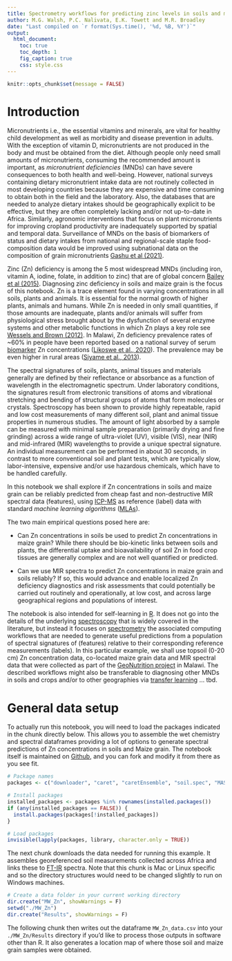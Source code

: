```yaml
---
title: Spectrometry workflows for predicting zinc levels in soils and maize grain
author: M.G. Walsh, P.C. Nalivata, E.K. Towett and M.R. Broadley
date: "Last compiled on `r format(Sys.time(), '%d, %B, %Y')`"
output:
  html_document:
    toc: true
    toc_depth: 1
    fig_caption: true
    css: style.css
---
```


```r
knitr::opts_chunk$set(message = FALSE)
```

# Introduction

Micronutrients i.e., the essential vitamins and minerals, are vital for healthy child development as well as morbidity and disease prevention in adults. With the exception of vitamin D, micronutrients are not produced in the body and must be obtained from the diet. Although people only need small amounts of micronutrients, consuming the recommended amount is important, as *micronutrient deficiencies* (MNDs) can have severe consequences to both health and well-being. However, national surveys containing dietary micronutrient intake data are not routinely collected in most developing countries because they are expensive and time consuming to obtain both in the field and the laboratory. Also, the databases that are needed to analyze dietary intakes should be geographically explicit to be effective, but they are often completely lacking and/or not up-to-date in Africa. Similarly, agronomic interventions that focus on plant micronutrients for improving cropland productivity are inadequately supported by spatial and temporal data. Surveillance of MNDs on the basis of biomarkers of status and dietary intakes from national and regional-scale staple food-composition data would be improved using subnational data on the composition of grain micronutrients [Gashu et al (2021)](https://doi.org/10.1038/s41586-021-03559-3).

Zinc (Zn) deficiency is among the 5 most widespread MNDs (including iron, vitamin A, iodine, folate, in addition to zinc) that are of global concern [Bailey et al (2015)](https://doi.org/10.1159/000371618). Diagnosing zinc deficiency in soils and maize grain is the focus of this notebook. Zn is a trace element found in varying concentrations in all soils, plants and animals. It is essential for the normal growth of higher plants, animals and humans. While Zn is needed in only small quantities, if those amounts are inadequate, plants and/or animals will suffer from physiological stress brought about by the dysfunction of several enzyme systems and other metabolic functions in which Zn plays a key role see [Wessels and Brown (2012)](https://journals.plos.org/plosone/article?id=10.1371/journal.pone.0050568). In Malawi, Zn deficiency prevalence rates of ~60% in people have been reported based on a national survey of serum [biomarker](https://en.wikipedia.org/wiki/Biomarker) Zn concentrations ([Likoswe et al., 2020](https://doi.org/10.3390/nu12061563)). The prevalence may be even higher in rural areas ([Siyame et al., 2013](https://doi.org/10.1024/0300-9831/a000158)).

The spectral signatures of soils, plants, animal tissues and materials generally are defined by their reflectance or absorbance as a function of wavelength in the electromagnetic spectrum. Under laboratory conditions, the signatures result from electronic transitions of atoms and vibrational stretching and bending of structural groups of atoms that form molecules or crystals. Spectroscopy has been shown to provide highly repeatable, rapid and low cost measurements of many different soil, plant and animal tissue properties in numerous studies. The amount of light absorbed by a sample can be measured with minimal sample preparation (primarily drying and fine grinding) across a wide range of ultra-violet (UV), visible (VIS), near (NIR) and mid-infrared (MIR) wavelengths to provide a unique spectral signature. An individual measurement can be performed in about 30 seconds, in contrast to more conventional soil and plant tests, which are typically slow, labor-intensive, expensive and/or use hazardous chemicals, which have to be handled carefully. 

In this notebook we shall explore if Zn concentrations in soils and maize grain can be reliably predicted from cheap fast and non-destructive MIR spectral data (features), using [ICP-MS](https://en.wikipedia.org/wiki/Inductively_coupled_plasma_mass_spectrometry) as reference (label) data with standard *machine learning algorithms* ([MLAs](https://en.wikipedia.org/wiki/Machine_learning)).

The two main empirical questions posed here are:

* Can Zn concentrations in soils be used to predict Zn concentrations in maize grain? While there should be bio-kinetic links between soils and plants, the differential uptake and bioavailability of soil Zn in food crop tissues are generally complex and are not well quantified or predicted. 

* Can we use MIR spectra to predict Zn concentrations in maize grain and soils reliably? If so, this would advance and enable localized Zn deficiency diagnostics and risk assessments that could potentially be carried out routinely and operationally, at low cost, and across large geographical regions and populations of interest. 

The notebook is also intended for self-learning in [R](https://www.r-project.org/). It does not go into the details of the underlying [spectroscopy](https://en.wikipedia.org/wiki/Spectroscopy) that is widely covered in the literature, but instead it focuses on [spectrometry](https://en.wikipedia.org/wiki/Spectrophotometry) the associated computing workflows that are needed to generate useful predictions from a population of spectral signatures of (features) relative to their corresponding reference measurements (labels). In this particular example, we shall use topsoil (0-20 cm) Zn concentration data, co-located maize grain data and MIR spectral data that were collected as part of the [GeoNutrition project](http://www.geonutrition.com) in Malawi. The described workflows might also be transferable to diagnosing other MNDs in soils and crops and/or to other geographies via [transfer learning](https://en.wikipedia.org/wiki/Transfer_learning) ... tbd.

# General data setup

To actually run this notebook, you will need to load the packages indicated in the chunk directly below. This allows you to assemble the wet chemistry and spectral dataframes providing a lot of options to generate spectral predictions of Zn concentrations in soils and Maize grain. The notebook itself is maintained on [Github](https://github.com/mgwalsh/Bioavailability/blob/master/Zn_preds.Rmd), and you can fork and modify it from there as you see fit.

```r
# Package names
packages <- c("downloader", "caret", "caretEnsemble", "soil.spec", "MASS", "pls", "glmnet", "randomForest", "xgboost", "Cubist", "quantreg", "leaflet", "htmlwidgets", "plyr", "dplyr", "doParallel")

# Install packages
installed_packages <- packages %in% rownames(installed.packages())
if (any(installed_packages == FALSE)) {
  install.packages(packages[!installed_packages])
}

# Load packages
invisible(lapply(packages, library, character.only = TRUE))
```

The next chunk downloads the data needed for running this example. It assembles georeferenced soil measurements collected across Africa and links these to [FT-IR](https://www.bruker.com/en/products-and-solutions/infrared-and-raman/ft-ir-routine-spectrometer/alpha-ii-compact-ft-ir-spectrometer.html) spectra. Note that this chunk is Mac or Linux specific and so the directory structures would need to be changed slightly to run on Windows machines.

```r
# Create a data folder in your current working directory
dir.create("MW_Zn", showWarnings = F)
setwd("./MW_Zn")
dir.create("Results", showWarnings = F)

```

The following chunk then writes out the dataframe `MW_Zn_data.csv` into your `./MW_Zn/Results` directory if you'd like to process those outputs in software other than R. It also generates a location map of where those soil and maize grain samples were obtained.

